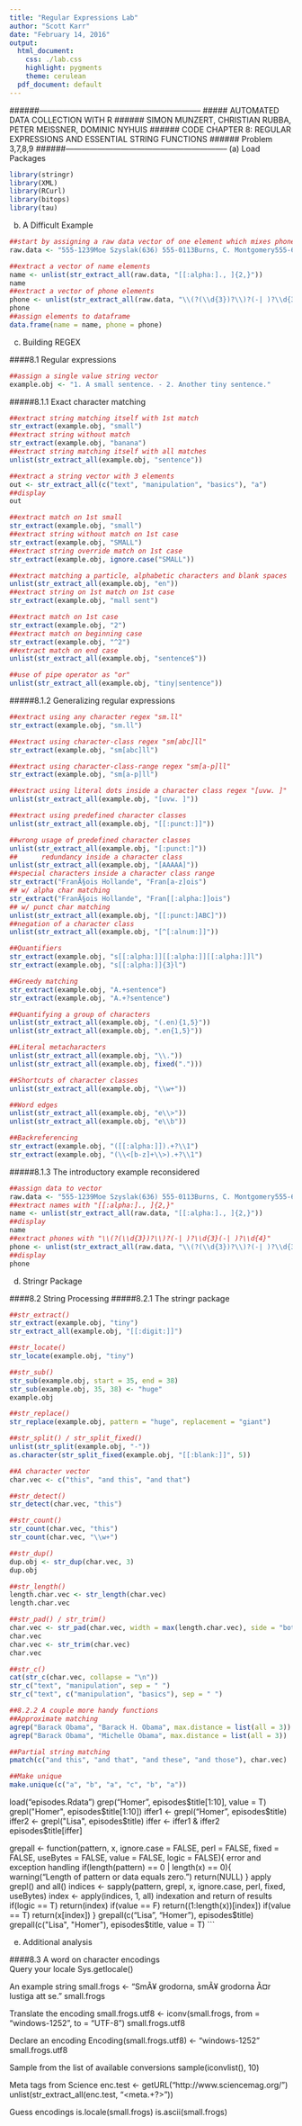 ```yaml
---
title: "Regular Expressions Lab"
author: "Scott Karr"
date: "February 14, 2016"
output:
  html_document:
    css: ./lab.css
    highlight: pygments
    theme: cerulean
  pdf_document: default
---
```

######--------------------------------------------------------------
##### AUTOMATED DATA COLLECTION WITH R
######  SIMON MUNZERT, CHRISTIAN RUBBA, PETER MEISSNER, DOMINIC NYHUIS
######  CODE CHAPTER 8: REGULAR EXPRESSIONS AND ESSENTIAL STRING FUNCTIONS
######  Problem 3,7,8,9
######--------------------------------------------------------------
(a) Load Packages
```r
library(stringr)
library(XML)
library(RCurl)
library(bitops)
library(tau)
```

(b) A Difficult Example
```r
##start by assigning a raw data vector of one element which mixes phone and name data
raw.data <- "555-1239Moe Szyslak(636) 555-0113Burns, C. Montgomery555-6542Rev. Timothy Lovejoy555 8904Ned Flanders636-555-3226Simpson, Homer5543642Dr. Julius Hibbert"
```

```r
##extract a vector of name elements 
name <- unlist(str_extract_all(raw.data, "[[:alpha:]., ]{2,}"))
name
##extract a vector of phone elements
phone <- unlist(str_extract_all(raw.data, "\\(?(\\d{3})?\\)?(-| )?\\d{3}(-| )?\\d{4}"))
phone
##assign elements to dataframe
data.frame(name = name, phone = phone)
```

(c) Building REGEX

####8.1 Regular expressions
```r
##assign a single value string vector
example.obj <- "1. A small sentence. - 2. Another tiny sentence."
```

#####8.1.1 Exact character matching
```r
##extract string matching itself with 1st match
str_extract(example.obj, "small")
##extract string without match
str_extract(example.obj, "banana")
##extract string matching itself with all matches
unlist(str_extract_all(example.obj, "sentence"))
```

```r
##extract a string vector with 3 elements
out <- str_extract_all(c("text", "manipulation", "basics"), "a")
##display
out
```

```r
##extract match on 1st small
str_extract(example.obj, "small")
##extract string without match on 1st case
str_extract(example.obj, "SMALL")
##extract string override match on 1st case
str_extract(example.obj, ignore.case("SMALL"))
```

```r
##extract matching a particle, alphabetic characters and blank spaces
unlist(str_extract_all(example.obj, "en"))
##extract string on 1st match on 1st case
str_extract(example.obj, "mall sent")
```

```r
##extract match on 1st case
str_extract(example.obj, "2")
##extract match on beginning case
str_extract(example.obj, "^2")
##extract match on end case
unlist(str_extract_all(example.obj, "sentence$"))
```

```r
##use of pipe operator as "or"
unlist(str_extract_all(example.obj, "tiny|sentence"))
```

#####8.1.2 Generalizing regular expressions  
```r
##extract using any character regex "sm.ll"
str_extract(example.obj, "sm.ll")
```

```r
##extract using character-class regex "sm[abc]ll"
str_extract(example.obj, "sm[abc]ll")
```

```r
##extract using character-class-range regex "sm[a-p]ll"
str_extract(example.obj, "sm[a-p]ll")
```

```r
##extract using literal dots inside a character class regex "[uvw. ]"
unlist(str_extract_all(example.obj, "[uvw. ]"))
```

```r
##extract using predefined character classes
unlist(str_extract_all(example.obj, "[[:punct:]]"))
```

```r
##wrong usage of predefined character classes
unlist(str_extract_all(example.obj, "[:punct:]"))
##      redundancy inside a character class
unlist(str_extract_all(example.obj, "[AAAAA]"))
##special characters inside a character class range
str_extract("FranÃ§ois Hollande", "Fran[a-z]ois")
## w/ alpha char matching
str_extract("FranÃ§ois Hollande", "Fran[[:alpha:]]ois")
## w/ punct char matching
unlist(str_extract_all(example.obj, "[[:punct:]ABC]"))
##negation of a character class
unlist(str_extract_all(example.obj, "[^[:alnum:]]"))
```

```r
##Quantifiers
str_extract(example.obj, "s[[:alpha:]][[:alpha:]][[:alpha:]]l")
str_extract(example.obj, "s[[:alpha:]]{3}l")
```

```r
##Greedy matching
str_extract(example.obj, "A.+sentence")
str_extract(example.obj, "A.+?sentence")
```

```r
##Quantifying a group of characters
unlist(str_extract_all(example.obj, "(.en){1,5}"))
unlist(str_extract_all(example.obj, ".en{1,5}"))
```

```r
##Literal metacharacters
unlist(str_extract_all(example.obj, "\\."))
unlist(str_extract_all(example.obj, fixed(".")))
```

```r
##Shortcuts of character classes
unlist(str_extract_all(example.obj, "\\w+"))
```

```r
##Word edges
unlist(str_extract_all(example.obj, "e\\>"))
unlist(str_extract_all(example.obj, "e\\b"))
```

```r
##Backreferencing
str_extract(example.obj, "([[:alpha:]]).+?\\1")
str_extract(example.obj, "(\\<[b-z]+\\>).+?\\1")
```

#####8.1.3 The introductory example reconsidered  
```r
##assign data to vector
raw.data <- "555-1239Moe Szyslak(636) 555-0113Burns, C. Montgomery555-6542Rev. Timothy Lovejoy555 8904Ned Flanders636-555-3226Simpson, Homer5543642Dr. Julius Hibbert"
##extract names with "[[:alpha:]., ]{2,}"
name <- unlist(str_extract_all(raw.data, "[[:alpha:]., ]{2,}"))
##display
name
##extract phones with "\\(?(\\d{3})?\\)?(-| )?\\d{3}(-| )?\\d{4}"
phone <- unlist(str_extract_all(raw.data, "\\(?(\\d{3})?\\)?(-| )?\\d{3}(-| )?\\d{4}"))
##display
phone
```

(d) Stringr Package

####8.2 String Processing
#####8.2.1 The stringr package
```r
##str_extract()
str_extract(example.obj, "tiny")
str_extract_all(example.obj, "[[:digit:]]")
```

```r
##str_locate() 
str_locate(example.obj, "tiny")
```

```r
##str_sub()
str_sub(example.obj, start = 35, end = 38)
str_sub(example.obj, 35, 38) <- "huge"
example.obj
```

```r
##str_replace()
str_replace(example.obj, pattern = "huge", replacement = "giant")
```

```r
##str_split() / str_split_fixed()
unlist(str_split(example.obj, "-"))
as.character(str_split_fixed(example.obj, "[[:blank:]]", 5))
```

```r
##A character vector
char.vec <- c("this", "and this", "and that")
```

```r
##str_detect()
str_detect(char.vec, "this")
```

```r
##str_count()
str_count(char.vec, "this")
str_count(char.vec, "\\w+")
```

```r
##str_dup()
dup.obj <- str_dup(char.vec, 3)
dup.obj
```

```r
##str_length()
length.char.vec <- str_length(char.vec)
length.char.vec
```

```r
##str_pad() / str_trim()
char.vec <- str_pad(char.vec, width = max(length.char.vec), side = "both", pad = " ")
char.vec
char.vec <- str_trim(char.vec)
char.vec
```

```r
##str_c()
cat(str_c(char.vec, collapse = "\n"))
str_c("text", "manipulation", sep = " ")
str_c("text", c("manipulation", "basics"), sep = " ")
```

```r
##8.2.2 A couple more handy functions
##Approximate matching
agrep("Barack Obama", "Barack H. Obama", max.distance = list(all = 3))
agrep("Barack Obama", "Michelle Obama", max.distance = list(all = 3))
```

```r
##Partial string matching
pmatch(c("and this", "and that", "and these", "and those"), char.vec)
```

```r
##Make unique
make.unique(c("a", "b", "a", "c", "b", "a"))
```


load("episodes.Rdata")
grep("Homer", episodes$title[1:10], value = T)
grepl("Homer", episodes$title[1:10])
iffer1 <- grepl("Homer", episodes$title)
iffer2 <- grepl("Lisa", episodes$title)
iffer <- iffer1 & iffer2
episodes$title[iffer]

grepall <- function(pattern, x, ignore.case = FALSE, perl = FALSE, fixed = FALSE, useBytes = FALSE, value = FALSE, logic = FALSE){
    error and exception handling
    if(length(pattern) == 0 | length(x) == 0){
        warning("Length of pattern or data equals zero.")
        return(NULL)
    }
    apply grepl() and all()
    indices <- sapply(pattern, grepl, x, ignore.case, perl, fixed, useBytes)
    index <- apply(indices, 1, all)
    indexation and return of results
    if(logic == T) return(index)
    if(value == F) return((1:length(x))[index])
    if(value == T) return(x[index])
}
grepall(c("Lisa", "Homer"), episodes$title)
grepall(c("Lisa", "Homer"), episodes$title, value = T)
```

(e) Additional analysis

####8.3 A word on character encodings  
Query your locale
Sys.getlocale()

An example string
small.frogs <- "SmÃ¥ grodorna, smÃ¥ grodorna Ã¤r lustiga att se."
small.frogs

Translate the encoding
small.frogs.utf8 <- iconv(small.frogs, from = "windows-1252", to = "UTF-8")
small.frogs.utf8

Declare an encoding
Encoding(small.frogs.utf8) <- "windows-1252"
small.frogs.utf8

Sample from the list of available conversions
sample(iconvlist(), 10)

Meta tags from Science
enc.test <- getURL("http://www.sciencemag.org/")
unlist(str_extract_all(enc.test, "<meta.+?>"))

Guess encodings
is.locale(small.frogs)
is.ascii(small.frogs)
